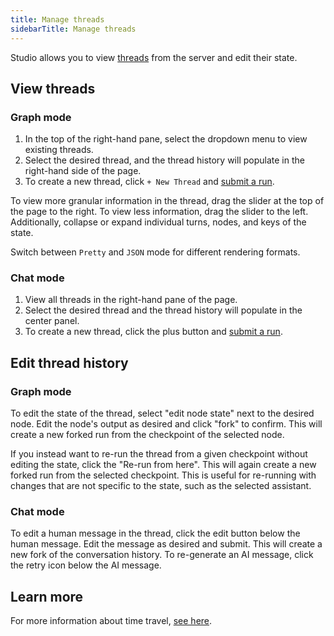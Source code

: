 ```yaml
---
title: Manage threads
sidebarTitle: Manage threads
---
```

Studio allows you to view [threads](/oss/python/persistence#threads) from the server and edit their state.

## View threads

### Graph mode

1. In the top of the right-hand pane, select the dropdown menu to view existing threads.
2. Select the desired thread, and the thread history will populate in the right-hand side of the page.
3. To create a new thread, click `+ New Thread` and [submit a run](/langgraph-platform/invoke-studio#graph-mode).

To view more granular information in the thread, drag the slider at the top of the page to the right. To view less information, drag the slider to the left. Additionally, collapse or expand individual turns, nodes, and keys of the state.

Switch between `Pretty` and `JSON` mode for different rendering formats.

### Chat mode

1. View all threads in the right-hand pane of the page.
2. Select the desired thread and the thread history will populate in the center panel.
3. To create a new thread, click the plus button and [submit a run](/langgraph-platform/invoke-studio#chat-mode).

## Edit thread history

### Graph mode

To edit the state of the thread, select "edit node state" next to the desired node. Edit the node's output as desired and click "fork" to confirm. This will create a new forked run from the checkpoint of the selected node.

If you instead want to re-run the thread from a given checkpoint without editing the state, click the "Re-run from here". This will again create a new forked run from the selected checkpoint. This is useful for re-running with changes that are not specific to the state, such as the selected assistant.

### Chat mode

To edit a human message in the thread, click the edit button below the human message. Edit the message as desired and submit. This will create a new fork of the conversation history. To re-generate an AI message, click the retry icon below the AI message.

## Learn more

For more information about time travel, [see here](/langgraph-platform/human-in-the-loop-time-travel).
